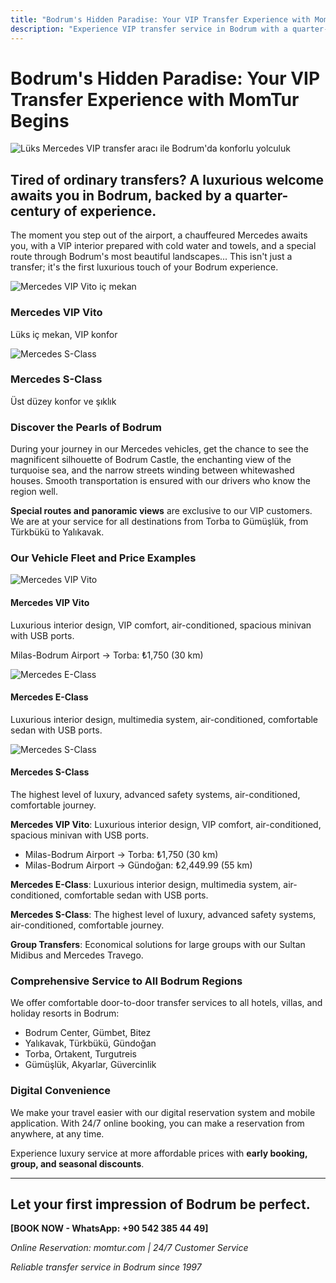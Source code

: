 ```yaml
---
title: "Bodrum's Hidden Paradise: Your VIP Transfer Experience with MomTur Begins"
description: "Experience VIP transfer service in Bodrum with a quarter-century of expertise. Safe and comfortable transportation from the airport to your hotel in Mercedes vehicles. Tired of ordinary transfers? A grand welcome awaits you in Bodrum."
---
```


# Bodrum's Hidden Paradise: Your VIP Transfer Experience with MomTur Begins

<img 
  src="https://res.cloudinary.com/djzzikcey/image/upload/v1752745711/momtur_uploads/f4v1vzq7pl88dh7kdy6t.jpg" 
  alt="Lüks Mercedes VIP transfer aracı ile Bodrum'da konforlu yolculuk" 
  class="w-full h-96 object-cover rounded-lg mb-8"
/>

## Tired of ordinary transfers? A luxurious welcome awaits you in Bodrum, backed by a quarter-century of experience.

The moment you step out of the airport, a chauffeured Mercedes awaits you, with a VIP interior prepared with cold water and towels, and a special route through Bodrum's most beautiful landscapes... This isn't just a transfer; it's the first luxurious touch of your Bodrum experience.

<div class="grid grid-cols-1 md:grid-cols-2 gap-8 my-12">
  <div class="relative h-64">
    <img
      src="https://res.cloudinary.com/djzzikcey/image/upload/v1749822077/momtur_uploads/j3yzwxutuspl2fa5duhe.webp"
      alt="Mercedes VIP Vito iç mekan"
      class="w-full h-full object-cover rounded-lg"
    />
    <div class="absolute bottom-0 left-0 right-0 bg-black bg-opacity-50 text-white p-4">
      <h3 class="text-xl font-bold">Mercedes VIP Vito</h3>
      <p>Lüks iç mekan, VIP konfor</p>
    </div>
  </div>
  <div class="relative h-64">
    <img
      src="https://res.cloudinary.com/djzzikcey/image/upload/v1749822331/momtur_uploads/i0zihrirr6qxv4wjvpkb.webp"
      alt="Mercedes S-Class"
      class="w-full h-full object-cover rounded-lg"
    />
    <div class="absolute bottom-0 left-0 right-0 bg-black bg-opacity-50 text-white p-4">
      <h3 class="text-xl font-bold">Mercedes S-Class</h3>
      <p>Üst düzey konfor ve şıklık</p>
    </div>
  </div>
</div>

### Discover the Pearls of Bodrum

<p class="mb-6">
  During your journey in our Mercedes vehicles, get the chance to see the magnificent silhouette of Bodrum Castle, the enchanting view of the turquoise sea, and the narrow streets winding between whitewashed houses. Smooth transportation is ensured with our drivers who know the region well.
</p>

<p class="mb-6">
  <strong>Special routes and panoramic views</strong> are exclusive to our VIP customers. We are at your service for all destinations from Torba to Gümüşlük, from Türkbükü to Yalıkavak.
</p>

### Our Vehicle Fleet and Price Examples

<div class="grid grid-cols-1 md:grid-cols-2 lg:grid-cols-3 gap-6 my-8">
  <div class="bg-white rounded-lg shadow-md overflow-hidden">
    <div class="relative h-48">
      <img 
        src="https://res.cloudinary.com/djzzikcey/image/upload/v1749822077/momtur_uploads/j3yzwxutuspl2fa5duhe.webp" 
        alt="Mercedes VIP Vito" 
        class="w-full h-full object-cover"
      />
    </div>
    <div class="p-4">
      <h4 class="font-bold text-lg mb-2">Mercedes VIP Vito</h4>
      <p class="text-gray-700 mb-2">Luxurious interior design, VIP comfort, air-conditioned, spacious minivan with USB ports.</p>
      <p class="font-semibold">Milas-Bodrum Airport → Torba: ₺1,750 (30 km)</p>
    </div>
  </div>

  <div class="bg-white rounded-lg shadow-md overflow-hidden">
    <div class="relative h-48">
      <img 
        src="https://res.cloudinary.com/djzzikcey/image/upload/v1749822305/momtur_uploads/vljel1ugwlv3dzxt5rnp.webp" 
        alt="Mercedes E-Class" 
        class="w-full h-full object-cover"
      />
    </div>
    <div class="p-4">
      <h4 class="font-bold text-lg mb-2">Mercedes E-Class</h4>
      <p class="text-gray-700">Luxurious interior design, multimedia system, air-conditioned, comfortable sedan with USB ports.</p>
    </div>
  </div>

  <div class="bg-white rounded-lg shadow-md overflow-hidden">
    <div class="relative h-48">
      <img 
        src="https://res.cloudinary.com/djzzikcey/image/upload/v1749822331/momtur_uploads/i0zihrirr6qxv4wjvpkb.webp" 
        alt="Mercedes S-Class" 
        class="w-full h-full object-cover"
      />
    </div>
    <div class="p-4">
      <h4 class="font-bold text-lg mb-2">Mercedes S-Class</h4>
      <p class="text-gray-700">The highest level of luxury, advanced safety systems, air-conditioned, comfortable journey.</p>
    </div>
  </div>
</div>

<div class="space-y-4 mb-8">
  <p><strong>Mercedes VIP Vito</strong>: Luxurious interior design, VIP comfort, air-conditioned, spacious minivan with USB ports.</p>
  <ul class="list-disc pl-5">
    <li>Milas-Bodrum Airport → Torba: ₺1,750 (30 km)</li>
    <li>Milas-Bodrum Airport → Gündoğan: ₺2,449.99 (55 km)</li>
  </ul>
  
  <p><strong>Mercedes E-Class</strong>: Luxurious interior design, multimedia system, air-conditioned, comfortable sedan with USB ports.</p>
  
  <p><strong>Mercedes S-Class</strong>: The highest level of luxury, advanced safety systems, air-conditioned, comfortable journey.</p>
  
  <p><strong>Group Transfers</strong>: Economical solutions for large groups with our Sultan Midibus and Mercedes Travego.</p>
</div>

### Comprehensive Service to All Bodrum Regions

We offer comfortable door-to-door transfer services to all hotels, villas, and holiday resorts in Bodrum:
- Bodrum Center, Gümbet, Bitez
- Yalıkavak, Türkbükü, Gündoğan
- Torba, Ortakent, Turgutreis
- Gümüşlük, Akyarlar, Güvercinlik

### Digital Convenience

We make your travel easier with our digital reservation system and mobile application. With 24/7 online booking, you can make a reservation from anywhere, at any time.

Experience luxury service at more affordable prices with **early booking, group, and seasonal discounts**.

---

## **Let your first impression of Bodrum be perfect.**

**[BOOK NOW - WhatsApp: +90 542 385 44 49]**

_Online Reservation: momtur.com | 24/7 Customer Service_

_Reliable transfer service in Bodrum since 1997_
